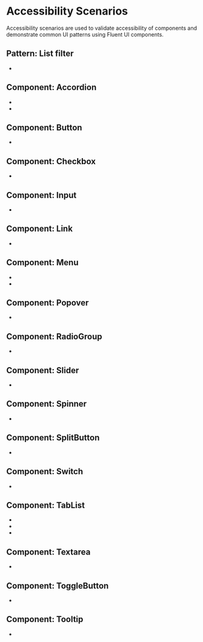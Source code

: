 
<Meta title="Concepts/Developer/Accessibility/Stories/List of scenarios" />

# Accessibility Scenarios

Accessibility scenarios are used to validate accessibility of components and demonstrate common UI patterns using Fluent UI components.

## Pattern: List filter

- <FullscreenLink content="List filter" parent={parentPath} story="list-filter" />

## Component: Accordion

- <FullscreenLink content="Accordion / Personal form" parent={parentPath} story="personal-form-accordion" />
- <FullscreenLink content="Accordion / FAQ" parent={parentPath} story="faq-accordion" />

## Component: Button

- <FullscreenLink content="Button / Messenger" parent={parentPath} story="messenger-buttons" />

## Component: Checkbox

- <FullscreenLink
    content="Checkbox / Questionnaire about food"
    parent={parentPath}
    story="questionnaire-about-food-checkboxes"
  />

## Component: Input

- <FullscreenLink content="Input / Registration form" parent={parentPath} story="registration-form-inputs" />

## Component: Link

- <FullscreenLink content="Link / Site navigation" parent={parentPath} story="site-navigation-links" />

## Component: Menu

- <FullscreenLink content="Menu / Profile menu" parent={parentPath} story="profile-menu" />
- <FullscreenLink content="Menu / Menu with split item" parent={parentPath} story="menu-with-split-item" />

## Component: Popover

- <FullscreenLink content="Popover / Add people" parent={parentPath} story="add-people-popover" />

## Component: RadioGroup

- <FullscreenLink
    content="RadioGroup / Questionnaire about transportation"
    parent={parentPath}
    story="questionnaire-about-transportation-radios"
  />

## Component: Slider

- <FullscreenLink content="Slider / Sound control" parent={parentPath} story="sound-control-sliders" />

## Component: Spinner

- <FullscreenLink content="Spinner / Posts loading" parent={parentPath} story="posts-loading-spinner" />

## Component: SplitButton

- <FullscreenLink content="SplitButton / Event reminder" parent={parentPath} story="event-reminder-split-button" />

## Component: Switch

- <FullscreenLink content="Switch / Device controls" parent={parentPath} story="device-controls-switches" />

## Component: TabList

- <FullscreenLink
    content="TabList / Mail settings with horizontal tablist"
    parent={parentPath}
    story="mail-settings-horizontal-tab-list"
  />
- <FullscreenLink
    content="TabList / Mail settings with vertical tablist"
    parent={parentPath}
    story="mail-settings-vertical-tab-list"
  />
- <FullscreenLink
    content="TabList / Mail settings with overflow tablist"
    parent={parentPath}
    story="mail-settings-overflow-tab-list"
  />

## Component: Textarea

- <FullscreenLink
    content="Textarea / Questionnaire about customer experience"
    parent={parentPath}
    story="questionnaire-about-customer-experience-textareas"
  />

## Component: ToggleButton

- <FullscreenLink content="ToggleButton / Device controls" parent={parentPath} story="device-controls-toggle-buttons" />

## Component: Tooltip

- <FullscreenLink content="Tooltip / Buttons with tooltip" parent={parentPath} story="buttons-with-tooltip" />
